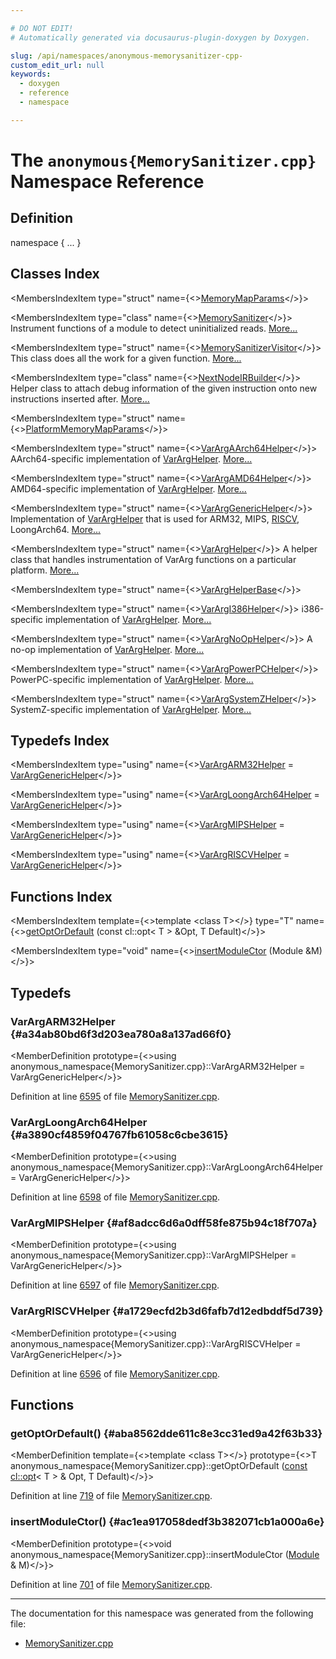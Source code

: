 ```yaml
---

# DO NOT EDIT!
# Automatically generated via docusaurus-plugin-doxygen by Doxygen.

slug: /api/namespaces/anonymous-memorysanitizer-cpp-
custom_edit_url: null
keywords:
  - doxygen
  - reference
  - namespace

---
```





# The `anonymous{MemorySanitizer.cpp}` Namespace Reference

<DoxygenPage pluginConfig={pluginConfig}>



## Definition

<CodeBlock>namespace &#123; ... &#125;</CodeBlock>

## Classes Index

<MembersIndex>

<MembersIndexItem
  type="struct"
  name={<><a href="/docs/api/structs/anonymous-namespace-memorysanitizer-cpp-/memorymapparams">MemoryMapParams</a></>}>
</MembersIndexItem>

<MembersIndexItem
  type="class"
  name={<><a href="/docs/api/classes/anonymous-namespace-memorysanitizer-cpp-/memorysanitizer">MemorySanitizer</a></>}>
Instrument functions of a module to detect uninitialized reads. <a href="/docs/api/classes/anonymous-namespace-memorysanitizer-cpp-/memorysanitizer/#details">More...</a>
</MembersIndexItem>

<MembersIndexItem
  type="struct"
  name={<><a href="/docs/api/structs/anonymous-namespace-memorysanitizer-cpp-/memorysanitizervisitor">MemorySanitizerVisitor</a></>}>
This class does all the work for a given function. <a href="/docs/api/structs/anonymous-namespace-memorysanitizer-cpp-/memorysanitizervisitor/#details">More...</a>
</MembersIndexItem>

<MembersIndexItem
  type="class"
  name={<><a href="/docs/api/classes/anonymous-namespace-memorysanitizer-cpp-/nextnodeirbuilder">NextNodeIRBuilder</a></>}>
Helper class to attach debug information of the given instruction onto new instructions inserted after. <a href="/docs/api/classes/anonymous-namespace-memorysanitizer-cpp-/nextnodeirbuilder/#details">More...</a>
</MembersIndexItem>

<MembersIndexItem
  type="struct"
  name={<><a href="/docs/api/structs/anonymous-namespace-memorysanitizer-cpp-/platformmemorymapparams">PlatformMemoryMapParams</a></>}>
</MembersIndexItem>

<MembersIndexItem
  type="struct"
  name={<><a href="/docs/api/structs/anonymous-namespace-memorysanitizer-cpp-/varargaarch64helper">VarArgAArch64Helper</a></>}>
AArch64-specific implementation of <a href="/docs/api/structs/anonymous-namespace-memorysanitizer-cpp-/vararghelper">VarArgHelper</a>. <a href="/docs/api/structs/anonymous-namespace-memorysanitizer-cpp-/varargaarch64helper/#details">More...</a>
</MembersIndexItem>

<MembersIndexItem
  type="struct"
  name={<><a href="/docs/api/structs/anonymous-namespace-memorysanitizer-cpp-/varargamd64helper">VarArgAMD64Helper</a></>}>
AMD64-specific implementation of <a href="/docs/api/structs/anonymous-namespace-memorysanitizer-cpp-/vararghelper">VarArgHelper</a>. <a href="/docs/api/structs/anonymous-namespace-memorysanitizer-cpp-/varargamd64helper/#details">More...</a>
</MembersIndexItem>

<MembersIndexItem
  type="struct"
  name={<><a href="/docs/api/structs/anonymous-namespace-memorysanitizer-cpp-/vararggenerichelper">VarArgGenericHelper</a></>}>
Implementation of <a href="/docs/api/structs/anonymous-namespace-memorysanitizer-cpp-/vararghelper">VarArgHelper</a> that is used for ARM32, MIPS, <a href="/docs/api/namespaces/llvm/riscv">RISCV</a>, LoongArch64. <a href="/docs/api/structs/anonymous-namespace-memorysanitizer-cpp-/vararggenerichelper/#details">More...</a>
</MembersIndexItem>

<MembersIndexItem
  type="struct"
  name={<><a href="/docs/api/structs/anonymous-namespace-memorysanitizer-cpp-/vararghelper">VarArgHelper</a></>}>
A helper class that handles instrumentation of VarArg functions on a particular platform. <a href="/docs/api/structs/anonymous-namespace-memorysanitizer-cpp-/vararghelper/#details">More...</a>
</MembersIndexItem>

<MembersIndexItem
  type="struct"
  name={<><a href="/docs/api/structs/anonymous-namespace-memorysanitizer-cpp-/vararghelperbase">VarArgHelperBase</a></>}>
</MembersIndexItem>

<MembersIndexItem
  type="struct"
  name={<><a href="/docs/api/structs/anonymous-namespace-memorysanitizer-cpp-/varargi386helper">VarArgI386Helper</a></>}>
i386-specific implementation of <a href="/docs/api/structs/anonymous-namespace-memorysanitizer-cpp-/vararghelper">VarArgHelper</a>. <a href="/docs/api/structs/anonymous-namespace-memorysanitizer-cpp-/varargi386helper/#details">More...</a>
</MembersIndexItem>

<MembersIndexItem
  type="struct"
  name={<><a href="/docs/api/structs/anonymous-namespace-memorysanitizer-cpp-/varargnoophelper">VarArgNoOpHelper</a></>}>
A no-op implementation of <a href="/docs/api/structs/anonymous-namespace-memorysanitizer-cpp-/vararghelper">VarArgHelper</a>. <a href="/docs/api/structs/anonymous-namespace-memorysanitizer-cpp-/varargnoophelper/#details">More...</a>
</MembersIndexItem>

<MembersIndexItem
  type="struct"
  name={<><a href="/docs/api/structs/anonymous-namespace-memorysanitizer-cpp-/varargpowerpchelper">VarArgPowerPCHelper</a></>}>
PowerPC-specific implementation of <a href="/docs/api/structs/anonymous-namespace-memorysanitizer-cpp-/vararghelper">VarArgHelper</a>. <a href="/docs/api/structs/anonymous-namespace-memorysanitizer-cpp-/varargpowerpchelper/#details">More...</a>
</MembersIndexItem>

<MembersIndexItem
  type="struct"
  name={<><a href="/docs/api/structs/anonymous-namespace-memorysanitizer-cpp-/varargsystemzhelper">VarArgSystemZHelper</a></>}>
SystemZ-specific implementation of <a href="/docs/api/structs/anonymous-namespace-memorysanitizer-cpp-/vararghelper">VarArgHelper</a>. <a href="/docs/api/structs/anonymous-namespace-memorysanitizer-cpp-/varargsystemzhelper/#details">More...</a>
</MembersIndexItem>

</MembersIndex>

## Typedefs Index

<MembersIndex>

<MembersIndexItem
  type="using"
  name={<><a href="#a34ab80bd6f3d203ea780a8a137ad66f0">VarArgARM32Helper</a> = <a href="/docs/api/structs/anonymous-namespace-memorysanitizer-cpp-/vararggenerichelper">VarArgGenericHelper</a></>}>
</MembersIndexItem>

<MembersIndexItem
  type="using"
  name={<><a href="#a3890cf4859f04767fb61058c6cbe3615">VarArgLoongArch64Helper</a> = <a href="/docs/api/structs/anonymous-namespace-memorysanitizer-cpp-/vararggenerichelper">VarArgGenericHelper</a></>}>
</MembersIndexItem>

<MembersIndexItem
  type="using"
  name={<><a href="#af8adcc6d6a0dff58fe875b94c18f707a">VarArgMIPSHelper</a> = <a href="/docs/api/structs/anonymous-namespace-memorysanitizer-cpp-/vararggenerichelper">VarArgGenericHelper</a></>}>
</MembersIndexItem>

<MembersIndexItem
  type="using"
  name={<><a href="#a1729ecfd2b3d6fafb7d12edbddf5d739">VarArgRISCVHelper</a> = <a href="/docs/api/structs/anonymous-namespace-memorysanitizer-cpp-/vararggenerichelper">VarArgGenericHelper</a></>}>
</MembersIndexItem>

</MembersIndex>

## Functions Index

<MembersIndex>

<MembersIndexItem
  template={<>template &lt;class T&gt;</>}
  type="T"
  name={<><a href="#aba8562dde611c8e3cc31ed9a42f63b33">getOptOrDefault</a> (const cl::opt&lt; T &gt; &amp;Opt, T Default)</>}>
</MembersIndexItem>

<MembersIndexItem
  type="void"
  name={<><a href="#ac1ea917058dedf3b382071cb1a000a6e">insertModuleCtor</a> (Module &amp;M)</>}>
</MembersIndexItem>

</MembersIndex>


<SectionDefinition>

## Typedefs

### VarArgARM32Helper {#a34ab80bd6f3d203ea780a8a137ad66f0}

<MemberDefinition
  prototype={<>using anonymous&#95;namespace&#123;MemorySanitizer.cpp&#125;::VarArgARM32Helper =  VarArgGenericHelper</>}>

Definition at line <a href="/docs/api/files/lib/lib/transforms/lib/transforms/instrumentation/memorysanitizer-cpp/#l06595">6595</a> of file <a href="/docs/api/files/lib/lib/transforms/lib/transforms/instrumentation/memorysanitizer-cpp">MemorySanitizer.cpp</a>.
</MemberDefinition>

### VarArgLoongArch64Helper {#a3890cf4859f04767fb61058c6cbe3615}

<MemberDefinition
  prototype={<>using anonymous&#95;namespace&#123;MemorySanitizer.cpp&#125;::VarArgLoongArch64Helper =  VarArgGenericHelper</>}>

Definition at line <a href="/docs/api/files/lib/lib/transforms/lib/transforms/instrumentation/memorysanitizer-cpp/#l06598">6598</a> of file <a href="/docs/api/files/lib/lib/transforms/lib/transforms/instrumentation/memorysanitizer-cpp">MemorySanitizer.cpp</a>.
</MemberDefinition>

### VarArgMIPSHelper {#af8adcc6d6a0dff58fe875b94c18f707a}

<MemberDefinition
  prototype={<>using anonymous&#95;namespace&#123;MemorySanitizer.cpp&#125;::VarArgMIPSHelper =  VarArgGenericHelper</>}>

Definition at line <a href="/docs/api/files/lib/lib/transforms/lib/transforms/instrumentation/memorysanitizer-cpp/#l06597">6597</a> of file <a href="/docs/api/files/lib/lib/transforms/lib/transforms/instrumentation/memorysanitizer-cpp">MemorySanitizer.cpp</a>.
</MemberDefinition>

### VarArgRISCVHelper {#a1729ecfd2b3d6fafb7d12edbddf5d739}

<MemberDefinition
  prototype={<>using anonymous&#95;namespace&#123;MemorySanitizer.cpp&#125;::VarArgRISCVHelper =  VarArgGenericHelper</>}>

Definition at line <a href="/docs/api/files/lib/lib/transforms/lib/transforms/instrumentation/memorysanitizer-cpp/#l06596">6596</a> of file <a href="/docs/api/files/lib/lib/transforms/lib/transforms/instrumentation/memorysanitizer-cpp">MemorySanitizer.cpp</a>.
</MemberDefinition>

</SectionDefinition>

<SectionDefinition>

## Functions

### getOptOrDefault() {#aba8562dde611c8e3cc31ed9a42f63b33}

<MemberDefinition
  template={<>template &lt;class T&gt;</>}
  prototype={<>T anonymous&#95;namespace&#123;MemorySanitizer.cpp&#125;::getOptOrDefault (<a href="/docs/api/files/lib/lib/target/lib/target/aarch64/aarch64promoteconstant-cpp/#a90f8350fecae261c25be85d38b451bff">const</a> <a href="/docs/api/classes/llvm/cl/opt">cl::opt</a>&lt; T &gt; &amp; Opt, T Default)</>}>

Definition at line <a href="/docs/api/files/lib/lib/transforms/lib/transforms/instrumentation/memorysanitizer-cpp/#l00719">719</a> of file <a href="/docs/api/files/lib/lib/transforms/lib/transforms/instrumentation/memorysanitizer-cpp">MemorySanitizer.cpp</a>.
</MemberDefinition>

### insertModuleCtor() {#ac1ea917058dedf3b382071cb1a000a6e}

<MemberDefinition
  prototype={<>void anonymous&#95;namespace&#123;MemorySanitizer.cpp&#125;::insertModuleCtor (<a href="/docs/api/classes/llvm/module">Module</a> &amp; M)</>}>

Definition at line <a href="/docs/api/files/lib/lib/transforms/lib/transforms/instrumentation/memorysanitizer-cpp/#l00701">701</a> of file <a href="/docs/api/files/lib/lib/transforms/lib/transforms/instrumentation/memorysanitizer-cpp">MemorySanitizer.cpp</a>.
</MemberDefinition>

</SectionDefinition>

<hr/>

The documentation for this namespace was generated from the following file:

<ul>
<li><a href="/docs/api/files/lib/lib/transforms/lib/transforms/instrumentation/memorysanitizer-cpp">MemorySanitizer.cpp</a></li>
</ul>

</DoxygenPage>
